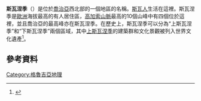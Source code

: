 '''斯瓦涅季'''（{{lang-ka|'''სვანეთი，Svaneti'''}}）是位於[[喬治亞|喬治亞]]西北部的一個地區的名稱。[[斯瓦人|斯瓦人]]生活在這裡。斯瓦涅季是[[歐洲|歐洲]]海拔最高的有人居住區，[[高加索山脈|高加索山脈]]最高的10個山峰中有四個位於這裡，並且喬治亞的最高峰亦在斯瓦涅季。在歷史上，斯瓦涅季可以分為“上斯瓦涅季”和“下斯瓦涅季”兩個區域，其中[[烏樹故里|上斯瓦涅季]]的建築群和文化景觀被列入世界文化遺產<ref>{{cite web|url=http://whc.unesco.org/en/list/709/|title=Upper Svaneti|publisher=UNESCO|date=|accessdate=2014-11-04|archive-date=2014-11-18|archive-url=https://web.archive.org/web/20141118052035/http://whc.unesco.org/en/list/709|dead-url=no}}</ref>。

== 參考資料 ==
{{reflist}}

{{commonscat|Svaneti}}


[[Category:格魯吉亞地理|Category:格魯吉亞地理]]